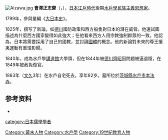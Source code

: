 [[File:Aizawa.jpg|thumb]]
'''會澤正志齋'''（{{lang-ja|会沢 正志斎}}，{{bd|1781年|6月5日|1863年|8月27日}}），[[日本|日本]][[江戶時代|江戶時代]]後期[[水戶學|水戶學]][[民族主義|民族主義]][[思想家|思想家]]。

1799年，參與彙編《[[大日本史|大日本史]]》。

1825年，撰写了新論，如[[德川氏|德川]]國防政策和西方船隻對日本的潛在威脅。他還試圖描述為什麼西方國家變得如此強大；在他看來西方人用宗教強制群眾的一致。他認為，日本將需要採用了自己的國教，並討論[[國體|國體]]的概念。他的新論對未來的尊王攘夷運動有重琅影嚮。

1840年，成為水戶學[[講道館|講道館]]大學頭，但在1844年被[[德川齊昭|德川齊昭]]因{{link-ja|藩政改革}}問題被逼退隱，在1849年被赦免復官。

1863年（[[文久|文久]]3年）在水戶自宅死去，享年82岁。墓所位於[[茨城縣|茨城縣]][[水戶市|水戶市]][[本法寺|本法寺]]。
==参考资料==
*{{cite book|title=Anti-Foreignism and Western Learning in Early-Modern Japan: The New Theses of 1825|url=https://archive.org/details/antiforeignismwe0000waka|author=Wakabayashi, Bob Tadashi|publisher=[[Harvard_University_Press|Harvard University Press]]|year=1986|isbn=0-674-04025-2}}

{{Authority control}}

[[category:日本儒學學者|category:日本儒學學者]]
[[Category:幕末人物|Category:幕末人物]]
[[Category:水戶學|Category:水戶學]]
[[Category:19世紀教育人物|Category:19世紀教育人物]]